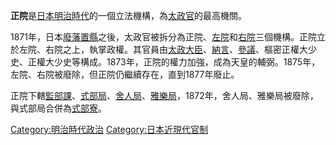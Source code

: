 {{japanese|japanese=正院|kana=せいいん|romaji=Sei in}}
'''正院'''是[[日本|日本]][[明治時代|明治時代]]的一個立法機構，為[[太政官|太政官]]的最高機關。

1871年，日本[[廢藩置縣|廢藩置縣]]之後，太政官被拆分為正院、[[左院|左院]]和[[右院|右院]]三個機構。正院立於左院、右院之上，執掌政權。其官員由[[太政大臣|太政大臣]]、[[納言|納言]]、[[參議|參議]]、樞密正權大少史、正權大少史等構成。1873年，正院的權力加強，成為天皇的輔弼。1875年，左院、右院被廢除，但正院仍繼續存在，直到1877年廢止。

正院下轄[[監部課|監部課]]、[[式部局|式部局]]、[[舍人局|舍人局]]、[[雅樂局|雅樂局]]，1872年，舍人局、雅樂局被廢除，與式部局合併為[[式部寮|式部寮]]。

{{大日本帝國}}

[[Category:明治時代政治|Category:明治時代政治]]
[[Category:日本近現代官制|Category:日本近現代官制]]